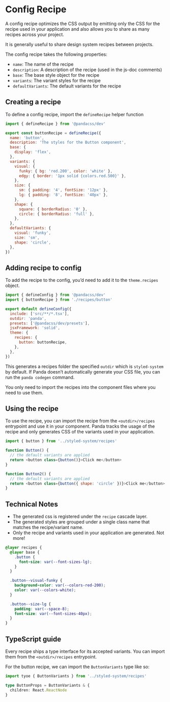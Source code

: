 # Config Recipe

A config recipe optimizes the CSS output by emitting only the CSS for the recipe used in your application and also
allows you to share as many recipes across your project.

It is generally useful to share design system recipes between projects.

The config recipe takes the following properties:

- `name`: The name of the recipe
- `description`: A description of the recipe (used in the js-doc comments)
- `base`: The base style object for the recipe
- `variants`: The variant styles for the recipe
- `defaultVariants`: The default variants for the recipe

## Creating a recipe

To define a config recipe, import the `defineRecipe` helper function

```jsx
import { defineRecipe } from '@pandacss/dev'

export const buttonRecipe = defineRecipe({
  name: 'button',
  description: 'The styles for the Button component',
  base: {
    display: 'flex',
  },
  variants: {
    visual: {
      funky: { bg: 'red.200', color: 'white' },
      edgy: { border: '1px solid {colors.red.500}' },
    },
    size: {
      sm: { padding: '4', fontSize: '12px' },
      lg: { padding: '8', fontSize: '40px' },
    },
    shape: {
      square: { borderRadius: '0' },
      circle: { borderRadius: 'full' },
    },
  },
  defaultVariants: {
    visual: 'funky',
    size: 'sm',
    shape: 'circle',
  },
})
```

## Adding recipe to config

To add the recipe to the config, you’d need to add it to the `theme.recipes` object.

```jsx
import { defineConfig } from '@pandacss/dev'
import { buttonRecipe } from './recipes/button'

export default defineConfig({
  include: ['src/**/*.tsx'],
  outdir: 'panda',
  presets: ['@pandacss/dev/presets'],
  jsxFramework: 'solid',
  theme: {
    recipes: {
      button: buttonRecipe,
    },
  },
})
```

This generates a recipes folder the specified `outdir` which is `styled-system` by default. If Panda doesn’t
automatically generate your CSS file, you can run the `panda codegen` command.

You only need to import the recipes into the component files where you need to use them.

## Using the recipe

To use the recipe, you can import the recipe from the `<outdir>/recipes` entrypoint and use it in your component. Panda
tracks the usage of the recipe and only generates CSS of the variants used in your application.

```js
import { button } from '../styled-system/recipes'

function Button() {
  // the default variants are applied
  return <button class={button()}>Click me</button>
}

function Button2() {
  // the default variants are applied
  return <button class={button({ shape: 'circle' })}>Click me</button>
}
```

## Technical Notes

- The generated css is registered under the `recipe` cascade layer.
- The generated styles are grouped under a single class name that matches the recipe/variant name.
- Only the recipe and variants used in your application are generated. Not more!

```css
@layer recipes {
  @layer base {
    .button {
      font-size: var(--font-sizes-lg);
    }
  }

  .button--visual-funky {
    background-color: var(--colors-red-200);
    color: var(--colors-white);
  }

  .button--size-lg {
    padding: var(--space-8);
    font-size: var(--font-sizes-40px);
  }
}
```

## TypeScript guide

Every recipe ships a type interface for its accepted variants. You can import them from the `<outdir>/recipes`
entrypoint.

For the button recipe, we can import the `ButtonVariants` type like so:

```ts
import tyoe { ButtonVariants } from '../styled-system/recipes'

type ButtonProps = ButtonVariants & {
  children: React.ReactNode
}
```

